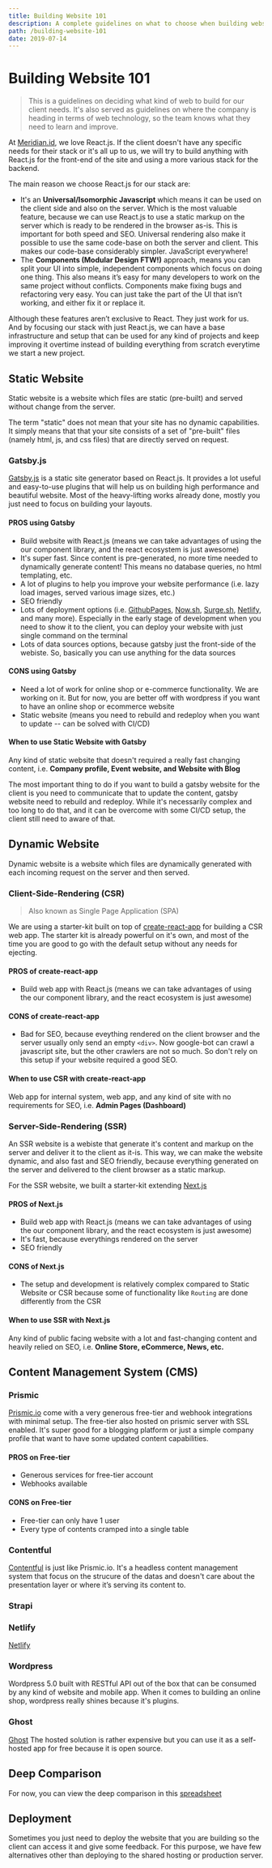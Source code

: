 ```yaml
---
title: Building Website 101
description: A complete guidelines on what to choose when building website and how to do it properly using React with invoker-gatsby (Gastby), invoker-next (Next.js), and invoker-crapp (create-react-app).
path: /building-website-101
date: 2019-07-14
---
```



<!-- ![alt text][cover-alt] -->
<!-- [![alt text][mission]](http://meridian.id) -->

<!-- 1. [Overview](#overview)
2. [Static Website](#static-website)
    * [Gatsby.js](#gatsby.js)
3. [Dynamic Website](#dynamic-website)
    * [Client-Side-Rendering (CSR)](#client-side-rendering-csr)
    * [Server-Side-Rendering (SSR)](#server-side-rendering-ssr)
4. [Content Management System (CMS)](#content-management-system-cms)
    * [Prismic](#prismic)
    * [Contentful](#contentful)
    * [Strapi](#strapi)
    * [Wordpress](#wordpress)
    * [Ghost](#ghost)
    * [Netlify](#netlify)
5. [Deep Comparison](#deep-comparison)
6. [Deployment](#deployment) -->

# Building Website 101

> This is a guidelines on deciding what kind of web to build for our client needs. It's also served as guidelines on where the company is heading in terms of web technology, so the team knows what they need to learn and improve.

At [Meridian.id](http://meridian.id), we love React.js. If the client doesn't have any specific needs for their stack or it's all up to us, we will try to build anything with React.js for the front-end of the site and using a more various stack for the backend.

The main reason we choose React.js for our stack are:

* It's an **Universal/Isomorphic Javascript** which means it can be used on the client side and also on the server. Which is the most valuable feature, because we can use React.js to use a static markup on the server which is ready to be rendered in the browser as-is. This is important for both speed and SEO. Universal rendering also make it possible to use the same code-base on both the server and client. This makes our code-base considerably simpler. JavaScript everywhere!
* The **Components (Modular Design FTW!)** approach, means you can split your UI into simple, independent components which focus on doing one thing. This also means it’s easy for many developers to work on the same project without conflicts. Components make fixing bugs and refactoring very easy. You can just take the part of the UI that isn’t working, and either fix it or replace it.

Although these features aren’t exclusive to React. They just work for us. And by focusing our stack with just React.js, we can have a base infrastructure and setup that can be used for any kind of projects and keep improving it overtime instead of building everything from scratch everytime we start a new project.

## Static Website

Static website is a website which files are static (pre-built) and served without change from the server.

The term "static" does not mean that your site has no dynamic capabilities. It simply means that that your site consists of a set of "pre-built" files (namely html, js, and css files) that are directly served on request.

### Gatsby.js

[Gatsby.js](https://www.gatsbyjs.org/) is a static site generator based on React.js. It provides a lot useful and easy-to-use plugins that will help us on building high performance and beautiful website. Most of the heavy-lifting works already done, mostly you just need to focus on building your layouts.

#### PROS using Gatsby

* Build website with React.js (means we can take advantages of using the our component library, and the react ecosystem is just awesome)
* It's super fast. Since content is pre-generated, no more time needed to dynamically generate content! This means no database queries, no html templating, etc.
* A lot of plugins to help you improve your website performance (i.e. lazy load images, served various image sizes, etc.)
* SEO friendly
* Lots of deployment options (i.e. [GithubPages](https://www.gatsbyjs.org/docs/how-gatsby-works-with-github-pages/), [Now.sh](https://www.gatsbyjs.org/docs/deploying-to-now/), [Surge.sh](https://www.gatsbyjs.org/tutorial/part-one/#deploying-a-gatsby-site), [Netlify](https://www.gatsbyjs.org/docs/hosting-on-netlify/), and many more). Especially in the early stage of development when you need to show it to the client, you can deploy your website with just single command on the terminal
* Lots of data sources options, because gatsby just the front-side of the webiste. So, basically you can use anything for the data sources

#### CONS using Gatsby

* Need a lot of work for online shop or e-commerce functionality. We are working on it. But for now, you are better off with wordpress if you want to have an online shop or ecommerce website
* Static website (means you need to rebuild and redeploy when you want to update -- can be solved with CI/CD)

#### When to use Static Website with Gatsby

Any kind of static website that doesn't required a really fast changing content, i.e. **Company profile, Event website, and Website with Blog**

The most important thing to do if you want to build a gatsby website for the client is you need to communicate that to update the content, gatsby website need to rebuild and redeploy. While it's necessarily complex and too long to do that, and it can be overcome with some CI/CD setup, the client still need to aware of that.

## Dynamic Website

Dynamic website is a website which files are dynamically generated with each incoming request on the server and then served.

### Client-Side-Rendering (CSR)

> Also known as Single Page Application (SPA)

We are using a starter-kit built on top of [create-react-app](https://facebook.github.io/create-react-app/) for building a CSR web app. The starter kit is already powerful on it's own, and most of the time you are good to go with the default setup without any needs for ejecting.

#### PROS of create-react-app

* Build web app with React.js (means we can take advantages of using the our component library, and the react ecosystem is just awesome)

#### CONS of create-react-app

* Bad for SEO, because eveything rendered on the client browser and the server usually only send an empty `<div>`. Now google-bot can crawl a javascript site, but the other crawlers are not so much. So don't rely on this setup if your website required a good SEO.

#### When to use CSR with create-react-app

Web app for internal system, web app, and any kind of site with no requirements for SEO, i.e. **Admin Pages (Dashboard)**

### Server-Side-Rendering (SSR)

An SSR website is a webiste that generate it's content and markup on the server and deliver it to the client as it-is. This way, we can make the website dynamic, and also fast and SEO friendly, because everything generated on the server and delivered to the client browser as a static markup.

For the SSR website, we built a starter-kit extending [Next.js](https://nextjs.org/)

#### PROS of Next.js

* Build web app with React.js (means we can take advantages of using the our component library, and the react ecosystem is just awesome)
* It's fast, because everythings rendered on the server
* SEO friendly

#### CONS of Next.js

* The setup and development is relatively complex compared to Static Website or CSR because some of functionality like `Routing` are done differently from the CSR

#### When to use SSR with Next.js

Any kind of public facing website with a lot and fast-changing content and heavily relied on SEO, i.e. **Online Store, eCommerce, News, etc.**

## Content Management System (CMS)

### Prismic

[Prismic.io](https://prismic.io) come with a very generous free-tier and webhook integrations with minimal setup. The free-tier also hosted on prismic server with SSL enabled. It's super good for a blogging platform or just a simple company profile that want to have some updated content capabilities.

#### PROS on Free-tier

* Generous services for free-tier account
* Webhooks available

#### CONS on Free-tier

* Free-tier can only have 1 user
* Every type of contents cramped into a single table

### Contentful

[Contentful](https://contentful.com) is just like Prismic.io. It's a headless content management system that focus on the strucure of the datas and doesn't care about the presentation layer or where it’s serving its content to.

### Strapi

### Netlify

[Netlify](https://www.netlify.com)

### Wordpress

Wordpress 5.0 built with RESTful API out of the box that can be consumed by any kind of website and mobile app. When it comes to building an online shop, wordpress really shines because it's plugins.

### Ghost

[Ghost](https://ghost.org/) The hosted solution is rather expensive but you can use it as a self-hosted app for free because it is open source.

## Deep Comparison

For now, you can view the deep comparison in this [spreadsheet](https://docs.google.com/spreadsheets/d/172LvheWOWiEdzvvoD_XZ6qPCRKRb9IgXvtUjld3xqlY/edit?usp=sharing)

## Deployment

Sometimes you just need to deploy the website that you are building so the client can access it and give some feedback. For this purpose, we have few alternatives other than deploying to the shared hosting or production server.

[title]: https://raw.githubusercontent.com/meridianid/building-website-101/master/docs/title.png "Building website 101"
[cover]: https://raw.githubusercontent.com/meridianid/building-website-101/master/docs/cover.png "Building website 101"
[cover-alt]: https://raw.githubusercontent.com/meridianid/building-website-101/master/docs/cover-alts.png "Building website 101"
[mission]: https://raw.githubusercontent.com/meridianid/building-website-101/master/docs/mission.png "Meridian.id"
